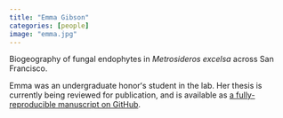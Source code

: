 ```yaml
---
title: "Emma Gibson"
categories: [people]
image: "emma.jpg"
---
```


Biogeography of fungal endophytes in *Metrosideros excelsa* across San Francisco.

Emma was an undergraduate honorʻs student in the lab. Her thesis is currently being reviewed for publication, and is available as [a fully-reproducible manuscript on GitHub](https://github.com/ZimmermanLab/SF-metrosideros-endophytes).  
